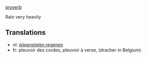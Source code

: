 [[proverb]]

Rain very heavily

==Translations==

*nl: [[pijpenstelen regenen]]
*fr: pleuvoir des cordes, pleuvoir à verse, (dracher in Belgium)